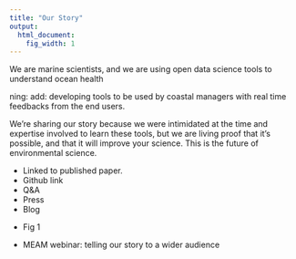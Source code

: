 ```yaml
---
title: "Our Story"
output:
  html_document:
    fig_width: 1
---
```


We are marine scientists, and we are using open data science tools to understand ocean health <!--- tackle  science///FOR A BETTER FUTURE.. --->

ning: add: developing tools to be used by coastal managers with real time feedbacks from the end users. 

We're sharing our story because we were intimidated at the time and expertise involved to learn these tools, but we are living proof that it's possible, and that it will improve your science. This is the future of environmental science.

<!---TODO JULIE--->
- Linked to published paper.
- Github link <!---TODO JULIE--->
- Q&A
- Press
- Blog

<!---TODO NING--->
- Fig 1

- MEAM webinar: telling our story to a wider audience
